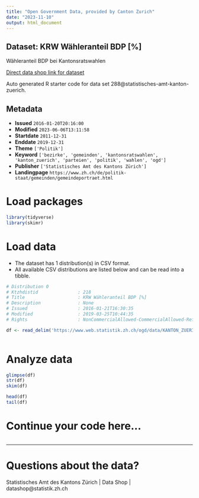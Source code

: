 ```yaml
---
title: "Open Government Data, provided by Canton Zurich"
date: "2023-11-10"
output: html_document
---
```


## Dataset: KRW Wähleranteil BDP [%]

Wähleranteil BDP bei Kantonsratswahlen

[Direct data shop link for dataset](https://www.zh.ch/de/politik-staat/statistik-daten/datenkatalog.html#/datasets/288@statistisches-amt-kanton-zuerich)

Auto generated R starter code for data set 288@statistisches-amt-kanton-zuerich.

## Metadata

- **Issued** `2016-01-20T20:16:00`
- **Modified** `2023-06-06T13:11:58`
- **Startdate** `2011-12-31`
- **Enddate** `2019-12-31`
- **Theme** `['Politik']`
- **Keyword** `['bezirke', 'gemeinden', 'kantonsratswahlen', 'kanton_zuerich', 'parteien', 'politik', 'wahlen', 'ogd']`
- **Publisher** `['Statistisches Amt des Kantons Zürich']`
- **Landingpage** `https://www.zh.ch/de/politik-staat/gemeinden/gemeindeportraet.html`


# Load packages

```r

library(tidyverse)
library(skimr)

```

# Load data

-   The dataset has 1 distribution(s) in CSV format.
-   All available CSV distributions are listed below and can be read into a tibble.

```r

# Distribution 0
# Ktzhdistid               : 218
# Title                    : KRW Wähleranteil BDP [%]
# Description              : None
# Issued                   : 2016-01-21T16:30:35
# Modified                 : 2019-03-25T10:44:35
# Rights                   : NonCommercialAllowed-CommercialAllowed-ReferenceRequired

df <- read_delim('https://www.web.statistik.zh.ch/ogd/data/KANTON_ZUERICH_444.csv')



```

# Analyze data

```r

glimpse(df)
str(df)
skim(df)

head(df)
tail(df)

```

# Continue your code here...

```r

```

------------------------------------------------------------------------

# Questions about the data?

Statistisches Amt des Kantons Zürich | Data Shop | datashop@statistik.zh.ch

